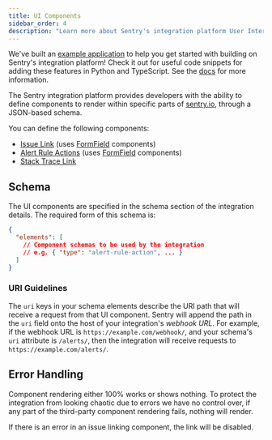 ```yaml
---
title: UI Components
sidebar_order: 4
description: "Learn more about Sentry's integration platform User Interface (UI) components."
---
```


<Alert>

We've built an [example application](https://github.com/getsentry/integration-platform-example) to help you get started with building on Sentry's integration platform! Check it out for useful code snippets for adding these features in Python and TypeScript. See the [docs](/organization/integrations/integration-platform/#example-app) for more information.

</Alert>

The Sentry integration platform provides developers with the ability to define components to render within specific parts of [sentry.io](https://sentry.io), through a JSON-based schema.

You can define the following components:

- [Issue Link](/organization/integrations/integration-platform/ui-components/issue-link) (uses [FormField](/organization/integrations/integration-platform/ui-components/formfield) components)
- [Alert Rule Actions](/organization/integrations/integration-platform/ui-components/alert-rule-action) (uses [FormField](/organization/integrations/integration-platform/ui-components/formfield) components)
- [Stack Trace Link](/organization/integrations/integration-platform/ui-components/stacktrace-link)

## Schema

The UI components are specified in the schema section of the integration details. The required form of this schema is:

```json {filename: schema.json}
{
  "elements": [
    // Component schemas to be used by the integration
    // e.g. { "type": "alert-rule-action", ... }
  ]
}
```

### URI Guidelines

The `uri` keys in your schema elements describe the URI path that will receive a request from that UI component. Sentry will append the path in the `uri` field onto the host of your integration's _webhook URL_.
For example, if the webhook URL is `https://example.com/webhook/`, and your schema's `uri` attribute is `/alerts/`, then the integration will receive requests to `https://example.com/alerts/`.

## Error Handling

Component rendering either 100% works or shows nothing. To protect the integration from looking chaotic due to errors we have no control over, if any part of the third-party component rendering fails, nothing will render.

If there is an error in an issue linking component, the link will be disabled.
